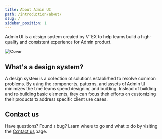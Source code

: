 ```yaml
---
title: About Admin UI
path: /introduction/about/
slug: /
sidebar_position: 1
---
```



Admin UI is a design system created by VTEX to help teams build a high-quality and consistent experience for Admin product.

![Cover](/img/cover.png)

## What's a design system?

A design system is a collection of solutions established to resolve common problems. By using the components, patterns, and assets of Admin UI minimizes the time teams spend designing and building. Instead of building and re-building basic elements, they can focus their efforts on customizing their products to address specific client use cases.

## Contact us

Have questions? Found a bug? Learn where to go and what to do by visiting the [Contact us](/help/contact-us) page.
